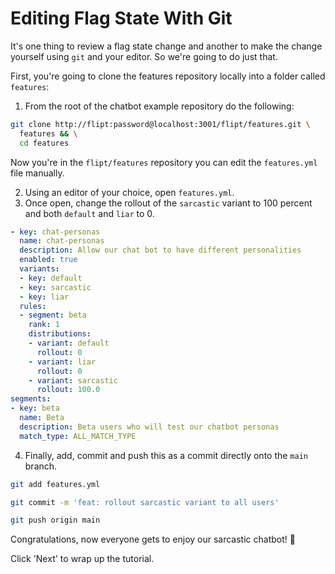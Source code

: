 # Editing Flag State With Git

It's one thing to review a flag state change and another to make the change yourself using `git` and your editor.
So we're going to do just that.

First, you're going to clone the features repository locally into a folder called `features`:

1. From the root of the chatbot example repository do the following:

```sh
git clone http://flipt:password@localhost:3001/flipt/features.git \
  features && \
  cd features
```

Now you're in the `flipt/features` repository you can edit the `features.yml` file manually.

2. Using an editor of your choice, open `features.yml`.
3. Once open, change the rollout of the `sarcastic` variant to 100 percent and both `default` and `liar` to 0.

```yaml
- key: chat-personas
  name: chat-personas
  description: Allow our chat bot to have different personalities
  enabled: true
  variants:
  - key: default
  - key: sarcastic
  - key: liar
  rules:
  - segment: beta
    rank: 1
    distributions:
    - variant: default
      rollout: 0
    - variant: liar
      rollout: 0
    - variant: sarcastic
      rollout: 100.0
segments:
- key: beta
  name: Beta
  description: Beta users who will test our chatbot personas
  match_type: ALL_MATCH_TYPE
```

4. Finally, add, commit and push this as a commit directly onto the `main` branch.

```sh
git add features.yml

git commit -m 'feat: rollout sarcastic variant to all users'

git push origin main
```

Congratulations, now everyone gets to enjoy our sarcastic chatbot! 🎉

Click 'Next' to wrap up the tutorial.
